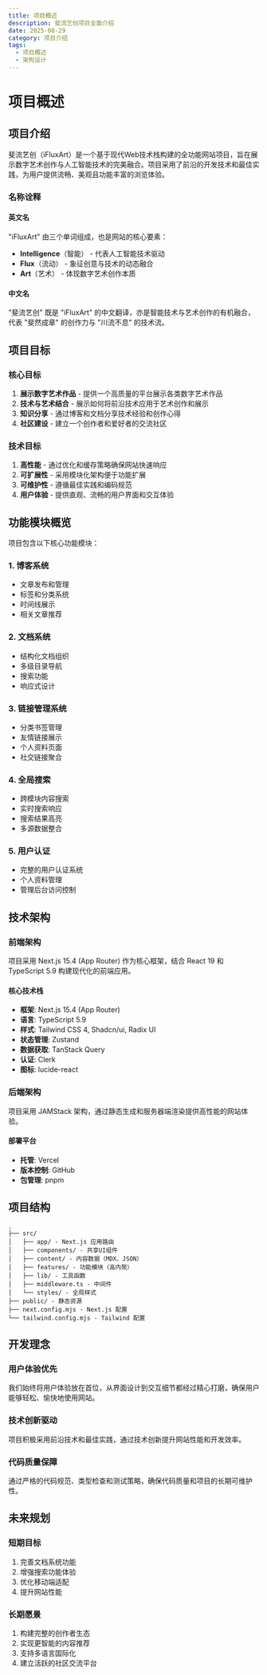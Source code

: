 ```yaml
---
title: 项目概述
description: 斐流艺创项目全面介绍
date: 2025-08-29
category: 项目介绍
tags:
  - 项目概述
  - 架构设计
---
```


# 项目概述

## 项目介绍

斐流艺创（iFluxArt）是一个基于现代Web技术栈构建的全功能网站项目，旨在展示数字艺术创作与人工智能技术的完美融合。项目采用了前沿的开发技术和最佳实践，为用户提供流畅、美观且功能丰富的浏览体验。

### 名称诠释

#### 英文名

"iFluxArt" 由三个单词组成，也是网站的核心要素：

- **Intelligence**（智能） - 代表人工智能技术驱动
- **Flux**（流动） - 象征创意与技术的动态融合
- **Art**（艺术） - 体现数字艺术创作本质

#### 中文名

"斐流艺创" 既是 "iFluxArt" 的中文翻译，亦是智能技术与艺术创作的有机融合，代表 "斐然成章" 的创作力与 "川流不息" 的技术流。

## 项目目标

### 核心目标

1. **展示数字艺术作品** - 提供一个高质量的平台展示各类数字艺术作品
2. **技术与艺术结合** - 展示如何将前沿技术应用于艺术创作和展示
3. **知识分享** - 通过博客和文档分享技术经验和创作心得
4. **社区建设** - 建立一个创作者和爱好者的交流社区

### 技术目标

1. **高性能** - 通过优化和缓存策略确保网站快速响应
2. **可扩展性** - 采用模块化架构便于功能扩展
3. **可维护性** - 遵循最佳实践和编码规范
4. **用户体验** - 提供直观、流畅的用户界面和交互体验

## 功能模块概览

项目包含以下核心功能模块：

### 1. 博客系统
- 文章发布和管理
- 标签和分类系统
- 时间线展示
- 相关文章推荐

### 2. 文档系统
- 结构化文档组织
- 多级目录导航
- 搜索功能
- 响应式设计

### 3. 链接管理系统
- 分类书签管理
- 友情链接展示
- 个人资料页面
- 社交链接聚合

### 4. 全局搜索
- 跨模块内容搜索
- 实时搜索响应
- 搜索结果高亮
- 多源数据整合

### 5. 用户认证
- 完整的用户认证系统
- 个人资料管理
- 管理后台访问控制

## 技术架构

### 前端架构

项目采用 Next.js 15.4 (App Router) 作为核心框架，结合 React 19 和 TypeScript 5.9 构建现代化的前端应用。

#### 核心技术栈

- **框架**: Next.js 15.4 (App Router)
- **语言**: TypeScript 5.9
- **样式**: Tailwind CSS 4, Shadcn/ui, Radix UI
- **状态管理**: Zustand
- **数据获取**: TanStack Query
- **认证**: Clerk
- **图标**: lucide-react

### 后端架构

项目采用 JAMStack 架构，通过静态生成和服务器端渲染提供高性能的网站体验。

#### 部署平台

- **托管**: Vercel
- **版本控制**: GitHub
- **包管理**: pnpm

## 项目结构

```
.
├── src/
│   ├── app/ - Next.js 应用路由
│   ├── components/ - 共享UI组件
│   ├── content/ - 内容数据（MDX、JSON）
│   ├── features/ - 功能模块（高内聚）
│   ├── lib/ - 工具函数
│   ├── middleware.ts - 中间件
│   └── styles/ - 全局样式
├── public/ - 静态资源
├── next.config.mjs - Next.js 配置
└── tailwind.config.mjs - Tailwind 配置
```

## 开发理念

### 用户体验优先

我们始终将用户体验放在首位，从界面设计到交互细节都经过精心打磨，确保用户能够轻松、愉快地使用网站。

### 技术创新驱动

项目积极采用前沿技术和最佳实践，通过技术创新提升网站性能和开发效率。

### 代码质量保障

通过严格的代码规范、类型检查和测试策略，确保代码质量和项目的长期可维护性。

## 未来规划

### 短期目标

1. 完善文档系统功能
2. 增强搜索功能体验
3. 优化移动端适配
4. 提升网站性能

### 长期愿景

1. 构建完整的创作者生态
2. 实现更智能的内容推荐
3. 支持多语言国际化
4. 建立活跃的社区交流平台